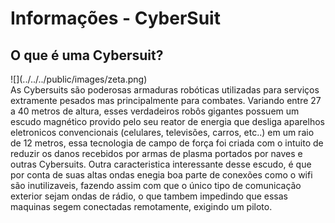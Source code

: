 # Informações - CyberSuit

## O que é uma Cybersuit?

<div>
    <div class='w-50 float-right'>
        ![](../../../public/images/zeta.png)
    </div>
    <div>
        As Cybersuits são poderosas armaduras robóticas utilizadas para serviços extramente pesados mas principalmente
        para combates. Variando entre 27 a 40 metros de altura, esses verdadeiros robôs gigantes possuem um escudo
        magnético provido pelo seu reator de energia  que desliga aparelhos eletronicos convencionais (celulares, 
        televisões, carros, etc..) em um raio de 12 metros, essa tecnologia de campo de força foi criada com o intuito
        de reduzir os danos recebidos por armas de plasma portados por naves e outras Cybersuits. Outra caracteristica
        interessante desse escudo, é que por conta de suas altas ondas enegia boa parte de conexões como o wifi são
        inutilizaveis, fazendo assim com que o único tipo de comunicação exterior sejam ondas de rádio, o que tambem
        impedindo que essas maquinas segem conectadas remotamente, exigindo um piloto.
    </div>
    
</div>
